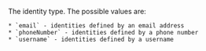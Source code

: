 The identity type. The possible values are:

    * `email` - identities defined by an email address
    * `phoneNumber` - identities defined by a phone number
    * `username` - identities defined by a username
